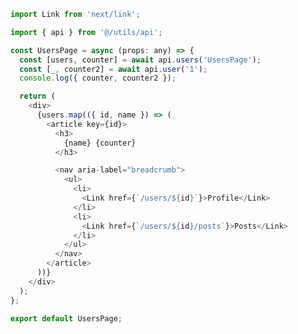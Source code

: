 ```js
import Link from 'next/link';

import { api } from '@/utils/api';

const UsersPage = async (props: any) => {
  const [users, counter] = await api.users('UsersPage');
  const [_, counter2] = await api.user('1');
  console.log({ counter, counter2 });

  return (
    <div>
      {users.map(({ id, name }) => (
        <article key={id}>
          <h3>
            {name} {counter}
          </h3>

          <nav aria-label="breadcrumb">
            <ul>
              <li>
                <Link href={`/users/${id}`}>Profile</Link>
              </li>
              <li>
                <Link href={`/users/${id}/posts`}>Posts</Link>
              </li>
            </ul>
          </nav>
        </article>
      ))}
    </div>
  );
};

export default UsersPage;
```
